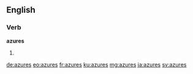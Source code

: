 ==English==

===Verb===
'''azures'''

# {{third-person singular of|azure}}

[[de:azures]]
[[eo:azures]]
[[fr:azures]]
[[ku:azures]]
[[mg:azures]]
[[ja:azures]]
[[sv:azures]]